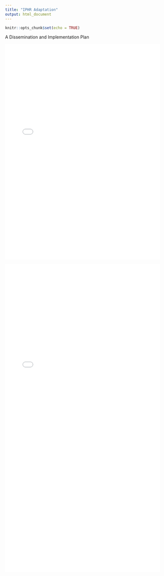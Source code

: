 ```yaml
---
title: "IPHR Adaptation"
output: html_document
---
```


```r
knitr::opts_chunk$set(echo = TRUE)
```

A Dissemination and Implementation Plan

![](D-I-poster.pdf){width=100% height=700}

![](gz_iphr_paper.pdf){width=100% height=1000}
